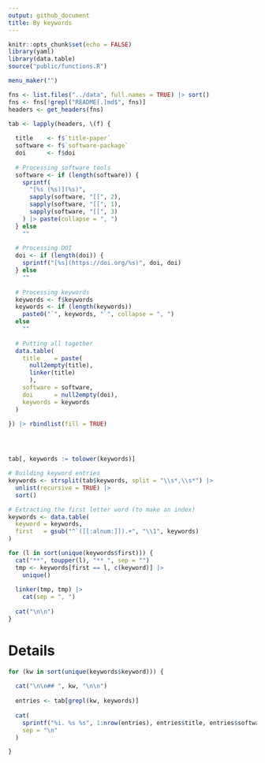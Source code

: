 ```yaml
---
output: github_document
title: By keywords
---
```


```r
knitr::opts_chunk$set(echo = FALSE)
library(yaml)
library(data.table)
source("public/functions.R")
```

```r
menu_maker("")
```

```r
fns <- list.files("../data", full.names = TRUE) |> sort()
fns <- fns[!grepl("README[.]md$", fns)]
headers <- get_headers(fns)
```


```r
tab <- lapply(headers, \(f) {
  
  title    <- f$`title-paper`
  software <- f$`software-package`
  doi      <- f$doi
  
  # Processing software tools
  software <- if (length(software)) {
    sprintf(
      "[%s (%s)](%s)",
      sapply(software, "[[", 2),
      sapply(software, "[[", 1),
      sapply(software, "[[", 3)
    ) |> paste(collapse = ", ")
  } else
    ""
  
  # Processing DOI
  doi <- if (length(doi)) {
    sprintf("[%s](https://doi.org/%s)", doi, doi)
  } else 
    ""
  
  # Processing keywords
  keywords <- f$keywords
  keywords <- if (length(keywords))
    paste0("`", keywords, "`", collapse = ", ")
  else
    ""
  
  # Putting all together
  data.table(
    title    = paste(
      null2empty(title),
      linker(title)
      ),
    software = software,
    doi      = null2empty(doi),
    keywords = keywords
  )
  
}) |> rbindlist(fill = TRUE)




tab[, keywords := tolower(keywords)]

# Building keyword entries
keywords <- strsplit(tab$keywords, split = "\\s*,\\s*") |>
  unlist(recursive = TRUE) |>
  sort()

# Extracting the first letter word (to make an index)
keywords <- data.table(
  keyword = keywords,
  first   = gsub("^`([[:alnum:]]).+", "\\1", keywords)
)

for (l in sort(unique(keywords$first))) {
  cat("**", toupper(l), "** ", sep = "")
  tmp <- keywords[first == l, c(keyword)] |>
    unique()
  
  linker(tmp, tmp) |>
    cat(sep = ", ")
  
  cat("\n\n")
}
```

# Details

```r
for (kw in sort(unique(keywords$keyword))) {
  
  cat("\n\n## ", kw, "\n\n")
  
  entries <- tab[grepl(kw, keywords)]
  
  cat(
    sprintf("%i. %s %s", 1:nrow(entries), entries$title, entries$software),
    sep = "\n"
  )

}
```

